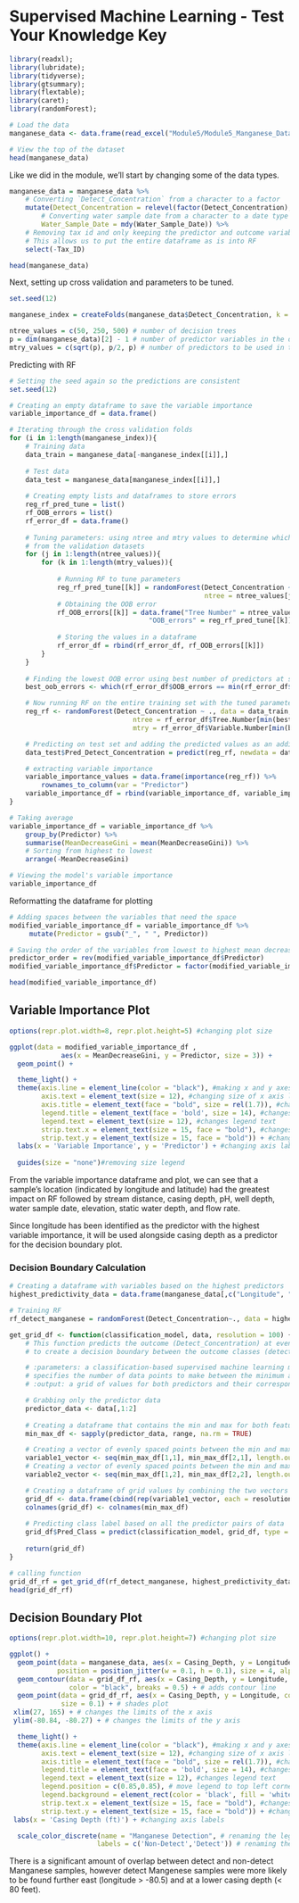 # Supervised Machine Learning - Test Your Knowledge Key


```r
library(readxl);
library(lubridate);
library(tidyverse);
library(gtsummary);
library(flextable);
library(caret);
library(randomForest);
```

 
```r
# Load the data
manganese_data <- data.frame(read_excel("Module5/Module5_Manganese_Data.xlsx"))

# View the top of the dataset
head(manganese_data) 
```

Like we did in the module, we'll start by changing some of the data types. 
```r
manganese_data = manganese_data %>%
    # Converting `Detect_Concentration` from a character to a factor
    mutate(Detect_Concentration = relevel(factor(Detect_Concentration), ref = "ND"),
        # Converting water sample date from a character to a date type 
        Water_Sample_Date = mdy(Water_Sample_Date)) %>%
    # Removing tax id and only keeping the predictor and outcome variables in the dataset
    # This allows us to put the entire dataframe as is into RF
    select(-Tax_ID)

head(manganese_data)
```


Next, setting up cross validation and parameters to be tuned.
```r
set.seed(12)

manganese_index = createFolds(manganese_data$Detect_Concentration, k = 5) 

ntree_values = c(50, 250, 500) # number of decision trees 
p = dim(manganese_data)[2] - 1 # number of predictor variables in the dataset
mtry_values = c(sqrt(p), p/2, p) # number of predictors to be used in the model
```

Predicting with RF
```r
# Setting the seed again so the predictions are consistent
set.seed(12)

# Creating an empty dataframe to save the variable importance
variable_importance_df = data.frame()

# Iterating through the cross validation folds
for (i in 1:length(manganese_index)){
    # Training data
    data_train = manganese_data[-manganese_index[[i]],]
    
    # Test data
    data_test = manganese_data[manganese_index[[i]],]
    
    # Creating empty lists and dataframes to store errors 
    reg_rf_pred_tune = list()
    rf_OOB_errors = list()
    rf_error_df = data.frame()
    
    # Tuning parameters: using ntree and mtry values to determine which combination yields the smallest OOB error 
    # from the validation datasets
    for (j in 1:length(ntree_values)){
        for (k in 1:length(mtry_values)){
            
            # Running RF to tune parameters
            reg_rf_pred_tune[[k]] = randomForest(Detect_Concentration ~ ., data = data_train, 
                                                 ntree = ntree_values[j], mtry = mtry_values[k])
            # Obtaining the OOB error
            rf_OOB_errors[[k]] = data.frame("Tree Number" = ntree_values[j], "Variable Number" = mtry_values[k], 
                                   "OOB_errors" = reg_rf_pred_tune[[k]]$err.rate[ntree_values[j],1])
            
            # Storing the values in a dataframe
            rf_error_df = rbind(rf_error_df, rf_OOB_errors[[k]])
        }
    }
    
    # Finding the lowest OOB error using best number of predictors at split
    best_oob_errors <- which(rf_error_df$OOB_errors == min(rf_error_df$OOB_errors))

    # Now running RF on the entire training set with the tuned parameters
    reg_rf <- randomForest(Detect_Concentration ~ ., data = data_train,
                               ntree = rf_error_df$Tree.Number[min(best_oob_errors)],
                               mtry = rf_error_df$Variable.Number[min(best_oob_errors)])

    # Predicting on test set and adding the predicted values as an additional column to the test data
    data_test$Pred_Detect_Concentration = predict(reg_rf, newdata = data_test, type = "response")

    # extracting variable importance
    variable_importance_values = data.frame(importance(reg_rf)) %>%
        rownames_to_column(var = "Predictor")
    variable_importance_df = rbind(variable_importance_df, variable_importance_values)
}

# Taking average
variable_importance_df = variable_importance_df %>%
    group_by(Predictor) %>%
    summarise(MeanDecreaseGini = mean(MeanDecreaseGini)) %>%
    # Sorting from highest to lowest
    arrange(-MeanDecreaseGini)

# Viewing the model's variable importance
variable_importance_df
```


Reformatting the dataframe for plotting
```r
# Adding spaces between the variables that need the space
modified_variable_importance_df = variable_importance_df %>%
     mutate(Predictor = gsub("_", " ", Predictor))

# Saving the order of the variables from lowest to highest mean decrease gini by putting into a factor
predictor_order = rev(modified_variable_importance_df$Predictor)
modified_variable_importance_df$Predictor = factor(modified_variable_importance_df$Predictor, levels = predictor_order)

head(modified_variable_importance_df)
```


## Variable Importance Plot
```r
options(repr.plot.width=8, repr.plot.height=5) #changing plot size

ggplot(data = modified_variable_importance_df , 
             aes(x = MeanDecreaseGini, y = Predictor, size = 3)) + 
  geom_point() + 

  theme_light() + 
  theme(axis.line = element_line(color = "black"), #making x and y axes black
        axis.text = element_text(size = 12), #changing size of x axis labels
        axis.title = element_text(face = "bold", size = rel(1.7)), #changes axis titles
        legend.title = element_text(face = 'bold', size = 14), #changes legend title
        legend.text = element_text(size = 12), #changes legend text
        strip.text.x = element_text(size = 15, face = "bold"), #changes size of facet x axis 
        strip.text.y = element_text(size = 15, face = "bold")) + #changes size of facet y axis 
  labs(x = 'Variable Importance', y = 'Predictor') + #changing axis labels 
  
  guides(size = "none")#removing size legend
```

From the variable importance dataframe and plot, we can see that a sample's location (indicated by longitude and latitude) had the greatest impact on RF followed by stream distance, casing depth, pH, well depth, water sample date, elevation, static water depth, and flow rate. 

Since longitude has been identified as the predictor with the highest variable importance, it will be used alongside casing depth as a predictor for the decision boundary plot.

### Decision Boundary Calculation
```r
# Creating a dataframe with variables based on the highest predictors
highest_predictivity_data = data.frame(manganese_data[,c("Longitude", "Casing_Depth", "Detect_Concentration")])

# Training RF
rf_detect_manganese = randomForest(Detect_Concentration~., data = highest_predictivity_data)
```


```r
get_grid_df <- function(classification_model, data, resolution = 100) {
    # This function predicts the outcome (Detect_Concentration) at evenly spaced data points using the two variables (pH and casing depth)
    # to create a decision boundary between the outcome classes (detect and non-detect samples).

    # :parameters: a classification-based supervised machine learning model, dataset containing the predictors and outcome variable,
    # specifies the number of data points to make between the minimum and maximum predictor values
    # :output: a grid of values for both predictors and their corresponding predicted outcome class

    # Grabbing only the predictor data
    predictor_data <- data[,1:2]
    
    # Creating a dataframe that contains the min and max for both features
    min_max_df <- sapply(predictor_data, range, na.rm = TRUE)

    # Creating a vector of evenly spaced points between the min and max for the first variable (casing depth)
    variable1_vector <- seq(min_max_df[1,1], min_max_df[2,1], length.out = resolution)
    # Creating a vector of evenly spaced points between the min and max for the second variable (pH)
    variable2_vector <- seq(min_max_df[1,2], min_max_df[2,2], length.out = resolution)

    # Creating a dataframe of grid values by combining the two vectors
    grid_df <- data.frame(cbind(rep(variable1_vector, each = resolution), rep(variable2_vector, time = resolution)))
    colnames(grid_df) <- colnames(min_max_df)
    
    # Predicting class label based on all the predictor pairs of data
    grid_df$Pred_Class = predict(classification_model, grid_df, type = "class")
    
    return(grid_df)
}

# calling function
grid_df_rf = get_grid_df(rf_detect_manganese, highest_predictivity_data)
head(grid_df_rf)
```


## Decision Boundary Plot
```r
options(repr.plot.width=10, repr.plot.height=7) #changing plot size

ggplot() +
  geom_point(data = manganese_data, aes(x = Casing_Depth, y = Longitude, color = Detect_Concentration),
            position = position_jitter(w = 0.1, h = 0.1), size = 4, alpha = 0.8) + 
  geom_contour(data = grid_df_rf, aes(x = Casing_Depth, y = Longitude, z = as.numeric(Pred_Class == "D")), 
               color = "black", breaks = 0.5) + # adds contour line
  geom_point(data = grid_df_rf, aes(x = Casing_Depth, y = Longitude, color = Pred_Class), 
             size = 0.1) + # shades plot
 xlim(27, 165) + # changes the limits of the x axis
 ylim(-80.84, -80.27) + # changes the limits of the y axis

  theme_light() + 
  theme(axis.line = element_line(color = "black"), #making x and y axes black
        axis.text = element_text(size = 12), #changing size of x axis labels
        axis.title = element_text(face = "bold", size = rel(1.7)), #changes axis titles
        legend.title = element_text(face = 'bold', size = 14), #changes legend title
        legend.text = element_text(size = 12), #changes legend text
        legend.position = c(0.85,0.85), # move legend to top left corner
        legend.background = element_rect(color = 'black', fill = 'white', linetype = 'solid'), # changes legend background
        strip.text.x = element_text(size = 15, face = "bold"), #changes size of facet x axis 
        strip.text.y = element_text(size = 15, face = "bold")) + #changes size of facet y axis 
 labs(x = 'Casing Depth (ft)') + #changing axis labels 

  scale_color_discrete(name = "Manganese Detection", # renaming the legend
                      labels = c('Non-Detect','Detect')) # renaming the classes
```

There is a significant amount of overlap between detect and non-detect Manganese samples, however detect Mangenese samples were more likely to be found further east (longitude > -80.5) and at a lower casing depth (< 80 feet). 
